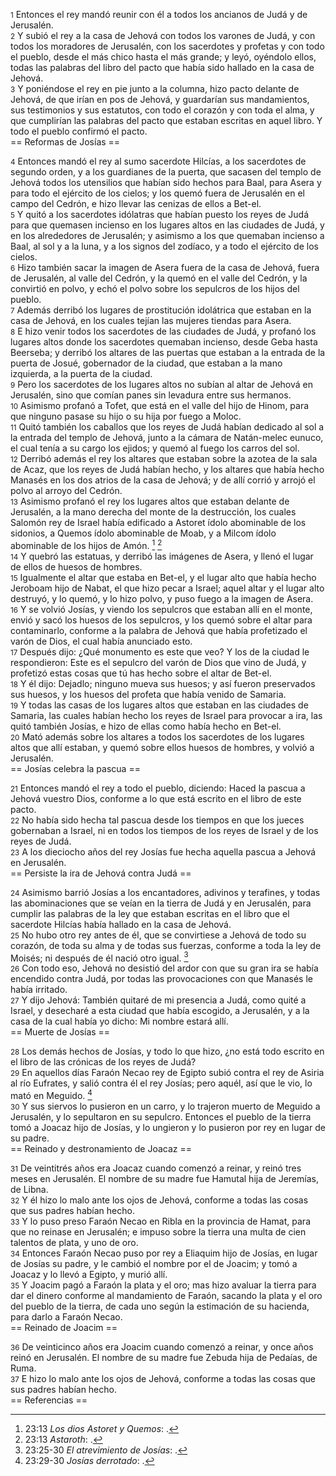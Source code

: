 {{anchor|1}} <small>1</small> Entonces el rey mandó reunir con él a todos los ancianos de Judá y de Jerusalén.<br>
{{anchor|2}} <small>2</small> Y subió el rey a la casa de Jehová con todos los varones de Judá, y con todos los moradores de Jerusalén, con los sacerdotes y profetas y con todo el pueblo, desde el más chico hasta el más grande; y leyó, oyéndolo ellos, todas las palabras del libro del pacto que había sido hallado en la casa de Jehová.<br>
{{anchor|3}} <small>3</small> Y poniéndose el rey en pie junto a la columna, hizo pacto delante de Jehová, de que irían en pos de Jehová, y guardarían sus mandamientos, sus testimonios y sus estatutos, con todo el corazón y con toda el alma, y que cumplirían las palabras del pacto que estaban escritas en aquel libro. Y todo el pueblo confirmó el pacto.<br>
== Reformas de Josías ==

{{anchor|4}} <small>4</small> Entonces mandó el rey al sumo sacerdote Hilcías, a los sacerdotes de segundo orden, y a los guardianes de la puerta, que sacasen del templo de Jehová todos los utensilios que habían sido hechos para Baal, para Asera y para todo el ejército de los cielos; y los quemó fuera de Jerusalén en el campo del Cedrón, e hizo llevar las cenizas de ellos a Bet-el.<br>
{{anchor|5}} <small>5</small> Y quitó a los sacerdotes idólatras que habían puesto los reyes de Judá para que quemasen incienso en los lugares altos en las ciudades de Judá, y en los alrededores de Jerusalén; y asimismo a los que quemaban incienso a Baal, al sol y a la luna, y a los signos del zodíaco, y a todo el ejército de los cielos.<br>
{{anchor|6}} <small>6</small> Hizo también sacar la imagen de Asera fuera de la casa de Jehová, fuera de Jerusalén, al valle del Cedrón, y la quemó en el valle del Cedrón, y la convirtió en polvo, y echó el polvo sobre los sepulcros de los hijos del pueblo.<br>
{{anchor|7}} <small>7</small> Además derribó los lugares de prostitución idolátrica que estaban en la casa de Jehová, en los cuales tejían las mujeres tiendas para Asera.<br>
{{anchor|8}} <small>8</small> E hizo venir todos los sacerdotes de las ciudades de Judá, y profanó los lugares altos donde los sacerdotes quemaban incienso, desde Geba hasta Beerseba; y derribó los altares de las puertas que estaban a la entrada de la puerta de Josué, gobernador de la ciudad, que estaban a la mano izquierda, a la puerta de la ciudad.<br>
{{anchor|9}} <small>9</small> Pero los sacerdotes de los lugares altos no subían al altar de Jehová en Jerusalén, sino que comían panes sin levadura entre sus hermanos.<br>
{{anchor|10}} <small>10</small> Asimismo profanó a Tofet, que está en el valle del hijo de Hinom, para que ninguno pasase su hijo o su hija por fuego a Moloc.<br>
{{anchor|11}} <small>11</small> Quitó también los caballos que los reyes de Judá habían dedicado al sol a la entrada del templo de Jehová, junto a la cámara de Natán-melec eunuco, el cual tenía a su cargo los ejidos; y quemó al fuego los carros del sol.<br>
{{anchor|12}} <small>12</small> Derribó además el rey los altares que estaban sobre la azotea de la sala de Acaz, que los reyes de Judá habían hecho, y los altares que había hecho Manasés en los dos atrios de la casa de Jehová; y de allí corrió y arrojó el polvo al arroyo del Cedrón.<br>
{{anchor|13}} <small>13</small> Asimismo profanó el rey los lugares altos que estaban delante de Jerusalén, a la mano derecha del monte de la destrucción, los cuales Salomón rey de Israel había edificado a Astoret ídolo abominable de los sidonios, a Quemos ídolo abominable de Moab, y a Milcom ídolo abominable de los hijos de Amón. <ref>23:13 ''Los dios Astoret y Quemos'': {{lib|LU|95|1|3}}.</ref> <ref>23:13 ''Astaroth'': {{lib|LU|95|1|7}}.</ref><br>
{{anchor|14}} <small>14</small> Y quebró las estatuas, y derribó las imágenes de Asera, y llenó el lugar de ellos de huesos de hombres.<br>
{{anchor|15}} <small>15</small> Igualmente el altar que estaba en Bet-el, y el lugar alto que había hecho Jeroboam hijo de Nabat, el que hizo pecar a Israel; aquel altar y el lugar alto destruyó, y lo quemó, y lo hizo polvo, y puso fuego a la imagen de Asera.<br>
{{anchor|16}} <small>16</small> Y se volvió Josías, y viendo los sepulcros que estaban allí en el monte, envió y sacó los huesos de los sepulcros, y los quemó sobre el altar para contaminarlo, conforme a la palabra de Jehová que había profetizado el varón de Dios, el cual había anunciado esto.<br>
{{anchor|17}} <small>17</small> Después dijo: ¿Qué monumento es este que veo? Y los de la ciudad le respondieron: Este es el sepulcro del varón de Dios que vino de Judá, y profetizó estas cosas que tú has hecho sobre el altar de Bet-el.<br>
{{anchor|18}} <small>18</small> Y él dijo: Dejadlo; ninguno mueva sus huesos; y así fueron preservados sus huesos, y los huesos del profeta que había venido de Samaria.<br>
{{anchor|19}} <small>19</small> Y todas las casas de los lugares altos que estaban en las ciudades de Samaria, las cuales habían hecho los reyes de Israel para provocar a ira, las quitó también Josías, e hizo de ellas como había hecho en Bet-el.<br>
{{anchor|20}} <small>20</small> Mató además sobre los altares a todos los sacerdotes de los lugares altos que allí estaban, y quemó sobre ellos huesos de hombres, y volvió a Jerusalén.<br>
== Josías celebra la pascua ==

{{anchor|21}} <small>21</small> Entonces mandó el rey a todo el pueblo, diciendo: Haced la pascua a Jehová vuestro Dios, conforme a lo que está escrito en el libro de este pacto.<br>
{{anchor|22}} <small>22</small> No había sido hecha tal pascua desde los tiempos en que los jueces gobernaban a Israel, ni en todos los tiempos de los reyes de Israel y de los reyes de Judá.<br>
{{anchor|23}} <small>23</small> A los dieciocho años del rey Josías fue hecha aquella pascua a Jehová en Jerusalén.<br>
== Persiste la ira de Jehová contra Judá ==

{{anchor|24}} <small>24</small> Asimismo barrió Josías a los encantadores, adivinos y terafines, y todas las abominaciones que se veían en la tierra de Judá y en Jerusalén, para cumplir las palabras de la ley que estaban escritas en el libro que el sacerdote Hilcías había hallado en la casa de Jehová.<br>
{{anchor|25}} <small>25</small> No hubo otro rey antes de él, que se convirtiese a Jehová de todo su corazón, de toda su alma y de todas sus fuerzas, conforme a toda la ley de Moisés; ni después de él nació otro igual. <ref>23:25-30 ''El atrevimiento de Josías'': {{lib|LU|97|9|24}}.</ref><br>
{{anchor|26}} <small>26</small> Con todo eso, Jehová no desistió del ardor con que su gran ira se había encendido contra Judá, por todas las provocaciones con que Manasés le había irritado.<br>
{{anchor|27}} <small>27</small> Y dijo Jehová: También quitaré de mi presencia a Judá, como quité a Israel, y desecharé a esta ciudad que había escogido, a Jerusalén, y a la casa de la cual había yo dicho: Mi nombre estará allí.<br>
== Muerte de Josías ==

{{anchor|28}} <small>28</small> Los demás hechos de Josías, y todo lo que hizo, ¿no está todo escrito en el libro de las crónicas de los reyes de Judá?<br>
{{anchor|29}} <small>29</small> En aquellos días Faraón Necao rey de Egipto subió contra el rey de Asiria al río Eufrates, y salió contra él el rey Josías; pero aquél, así que le vio, lo mató en Meguido. <ref>23:29-30 ''Josías derrotado'': {{lib|LU|126|1|2}}.</ref><br>
{{anchor|30}} <small>30</small> Y sus siervos lo pusieron en un carro, y lo trajeron muerto de Meguido a Jerusalén, y lo sepultaron en su sepulcro. Entonces el pueblo de la tierra tomó a Joacaz hijo de Josías, y lo ungieron y lo pusieron por rey en lugar de su padre.<br>
== Reinado y destronamiento de Joacaz ==

{{anchor|31}} <small>31</small> De veintitrés años era Joacaz cuando comenzó a reinar, y reinó tres meses en Jerusalén. El nombre de su madre fue Hamutal hija de Jeremías, de Libna.<br>
{{anchor|32}} <small>32</small> Y él hizo lo malo ante los ojos de Jehová, conforme a todas las cosas que sus padres habían hecho.<br>
{{anchor|33}} <small>33</small> Y lo puso preso Faraón Necao en Ribla en la provincia de Hamat, para que no reinase en Jerusalén; e impuso sobre la tierra una multa de cien talentos de plata,  y uno de oro.<br>
{{anchor|34}} <small>34</small> Entonces Faraón Necao puso por rey a Eliaquim hijo de Josías, en lugar de Josías su padre, y le cambió el nombre por el de Joacim; y tomó a Joacaz y lo llevó a Egipto, y murió allí.<br>
{{anchor|35}} <small>35</small> Y Joacim pagó a Faraón la plata y el oro; mas hizo avaluar la tierra para dar el dinero conforme al mandamiento de Faraón, sacando la plata y el oro del pueblo de la tierra, de cada uno según la estimación de su hacienda, para darlo a Faraón Necao.<br>
== Reinado de Joacim ==

{{anchor|36}} <small>36</small> De veinticinco años era Joacim cuando comenzó a reinar, y once años reinó en Jerusalén. El nombre de su madre fue Zebuda hija de Pedaías, de Ruma.<br>
{{anchor|37}} <small>37</small> E hizo lo malo ante los ojos de Jehová, conforme a todas las cosas que sus padres habían hecho.<br>
== Referencias ==

<references />
